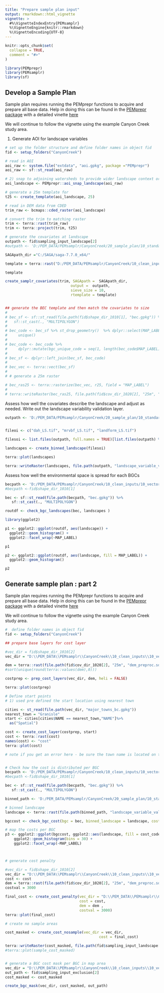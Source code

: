 ```yaml
---
title: "Prepare sample plan input"
output: rmarkdown::html_vignette
vignette: >
  #%\VignetteIndexEntry{PEMsamplr}
  %\VignetteEngine{knitr::rmarkdown}
  %\VignetteEncoding{UTF-8}
---
```


```r
knitr::opts_chunk$set(
  collapse = TRUE,
  comment = "#>"
)
```

```r
library(PEMprepr)
library(PEMsamplr)
library(sf)

```

## Develop a Sample Plan

Sample plan requires running the PEMprepr functions to acquire and prepare all base data. 
Help in doing this can be found in the [PEMprepr package](https://github.com/bcgov/PEMprepr) with a detailed vinette [here](https://github.com/bcgov/PEMprepr/blob/master/vignettes/SetUpNewAOI.Rmd)

We will continue to follow the vignette using the example Canyon Creek study area. 


1) Generate AOI for landscape variables 

```r
# set up the folder structure and define folder names in object fid
fid <- setup_folders("CanyonCreek")

# read in AOI
aoi_raw <- system.file("extdata", "aoi.gpkg", package ="PEMprepr")
aoi_raw <- sf::st_read(aoi_raw)

# 2) snap to adjoining watersheds to provide wider landscape context or
aoi_landscape <- PEMprepr::aoi_snap_landscape(aoi_raw)

# generate a 25m template for 
t25 <- create_template(aoi_landscape, 25)

# read in DEM data from CDED
trim_raw <- bcmaps::cded_raster(aoi_landscape)

# convert the trim to matching raster 
trim <- terra::rast(trim_raw)
trim <- terra::project(trim, t25)

# generate the covariates at landscape
outpath <- fid$sampling_input_landscape[2]
#outpath <- 'D:/PEM_DATA/PEMsamplr/CanyonCreek/20_sample_plan/10_standard_sample/10_input_raster/landscape_covariates'

SAGApath_dir ="C:/SAGA/saga-7.7.0_x64/"

template = terra::rast("D:/PEM_DATA/PEMsamplr/CanyonCreek/10_clean_inputs/20_covariates/25m/bec.tif")

template

create_samplr_covariates(trim, SAGApath =  SAGApath_dir,
                              output =  outpath,
                              sieve_size = 10,
                              rtemplate = template)


## generate the BEC template and then match the covariates to size
# 
# bec_sf <- sf::st_read(file.path(fid$shape_dir_1010[1], "bec.gpkg")) %>%
#   sf::st_cast(., "MULTIPOLYGON") 
# 
# bec_code <- bec_sf %>% st_drop_geometry()  %>% dplyr::select(MAP_LABEL) %>%
#     unique() 
# 
# bec_code <- bec_code %>% 
#     dplyr::mutate(bgc_unique_code = seq(1, length(bec_code$MAP_LABEL),1))
# 
# bec_sf <- dplyr::left_join(bec_sf, bec_code)
# 
# bec_vec <- terra::vect(bec_sf)
# 
# # generate a 25m raster

# bec_ras25 <- terra::rasterize(bec_vec, r25, field = "MAP_LABEL")
# 
# terra::writeRaster(bec_ras25, file.path(fid$cov_dir_1020[2], "25m", "bec.tif"), overwrite = TRUE)


```

Assess how well the covariates describe the landscape and adjust as needed. Write out the landscape variability validation layer.

```r

outpath <- 'D:/PEM_DATA/PEMsamplr/CanyonCreek/20_sample_plan/10_standard_sample/10_input_raster/landscape_covariates'


fileoi <- c("dah_LS.tif", "mrvbf_LS.tif", "landform_LS.tif")

filesoi <- list.files(outpath, full.names = TRUE)[list.files(outpath) %in% fileoi]

landscapes <- create_binned_landscape(filesoi)

terra::plot(landscapes)

terra::writeRaster(landscapes, file.path(outpath, "landscape_variable_validation.tif"), overwrite = TRUE)

```

Assess how well the environmental space is spread for each BGCs 

```r

becpath <- 'D:/PEM_DATA/PEMsamplr/CanyonCreek/10_clean_inputs/10_vector'
#becpath <-fid$shape_dir_1010[1]

bec <- sf::st_read(file.path(becpath, "bec.gpkg")) %>%
   sf::st_cast(., "MULTIPOLYGON") 

routdf <- check_bgc_landscapes(bec, landscapes )

library(ggplot2)

p1 <- ggplot2::ggplot(routdf, aes(landscape)) +
  ggplot2::geom_histogram() +
  ggplot2::facet_wrap(~MAP_LABEL)

p1

p2 <- ggplot2::ggplot(routdf, aes(landscape, fill = MAP_LABEL)) +
  ggplot2::geom_histogram() 

p2

```

## Generate sample plan : part 2

Sample plan requires running the PEMprepr functions to acquire and prepare all base data. 
Help in doing this can be found in the [PEMprepr package](https://github.com/bcgov/PEMprepr) with a detailed vinette [here](https://github.com/bcgov/PEMprepr/blob/master/vignettes/SetUpNewAOI.Rmd)

We will continue to follow the vignette using the example Canyon Creek study area. 


```r
#  define folder names in object fid
fid <- setup_folders("CanyonCreek")

## prepare base layers for cost layer

#vec_dir = fid$shape_dir_1010[2]
vec_dir = "D:\\PEM_DATA\\PEMsamplr\\CanyonCreek\\10_clean_inputs\\10_vector" 

dem = terra::rast(file.path(fid$cov_dir_1020[2], "25m", "dem_preproc.sdat"))
#sort(unique(round(terra::values(dem),0)))

costprep <- prep_cost_layers(vec_dir, dem, heli = FALSE)

terra::plot(costprep)

# Define start points 
# 1) used pre defined the start location using nearest town

cities <- st_read(file.path(vec_dir, "major_towns_bc.gpkg"))
nearest_town = "Granisle"
start <- cities[cities$NAME == nearest_town,"NAME"]%>% 
  as("Spatial")

cost <- create_cost_layer(costprep, start)
cost <- terra::rast(cost)
names(cost) <- "cost"
terra::plot(cost)

# note if you get an error here - be sure the town name is located on the road network of might fail. 


# Check how the cost is distributed per BGC
becpath <- 'D:/PEM_DATA/PEMsamplr/CanyonCreek/10_clean_inputs/10_vector'
#becpath <-fid$shape_dir_1010[1]

bec <- sf::st_read(file.path(becpath, "bec.gpkg")) %>%
   sf::st_cast(., "MULTIPOLYGON") 

binned_path <- 'D:/PEM_DATA/PEMsamplr/CanyonCreek/20_sample_plan/10_standard_sample/10_input_raster/landscape_covariates'

# binned landscape
landscape <- terra::rast(file.path(binned_path, "landscape_variable_validation.tif"))

bgccost <- check_bgc_cost(bgc = bec, binned_landscape = landscape, cost = cost)

# map the costs per BGC
p3 <- ggplot2::ggplot(bgccost, ggplot2::aes(landscape, fill = cost_code)) +
    ggplot2::geom_histogram(bins = 30) +
    ggplot2::facet_wrap(~MAP_LABEL)



# generate cost penalty 

#vec_dir = fid$shape_dir_1010[2]
vec_dir = "D:\\PEM_DATA\\PEMsamplr\\CanyonCreek\\10_clean_inputs\\10_vector" 
cost <- cost 
dem = terra::rast(file.path(fid$cov_dir_1020[2], "25m", "dem_preproc.sdat"))
costval = 3000

final_cost <- create_cost_penalty(vec_dir = "D:\\PEM_DATA\\PEMsamplr\\CanyonCreek\\10_clean_inputs\\10_vector", 
                                  cost = cost, 
                                  dem = dem , 
                                  costval = 3000)
terra::plot(final_cost)

# create no sample areas 

cost_masked <- create_cost_nosample(vec_dir = vec_dir, 
                                           cost = final_cost)

terra::writeRaster(cost_masked, file.path(fid$sampling_input_landscape[2],  "cost.tif"), overwrite = TRUE)
#terra::plot(sample_cost_masked)


# generate a BGC cost mask per BGC in map area
vec_dir = "D:\\PEM_DATA\\PEMsamplr\\CanyonCreek\\10_clean_inputs\\10_vector" 
out_path <- fid$sampling_input_exclusion[2]
cost_masked <- cost_masked

create_bgc_mask(vec_dir, cost_masked, out_path)

```

